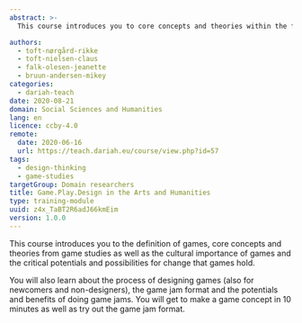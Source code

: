 ```yaml
---
abstract: >-
  This course introduces you to core concepts and theories within the field of game studies, game jams and game design.

authors:
  - toft-nørgård-rikke
  - toft-nielsen-claus
  - falk-olesen-jeanette
  - bruun-andersen-mikey
categories:
  - dariah-teach
date: 2020-08-21
domain: Social Sciences and Humanities
lang: en
licence: ccby-4.0
remote:
  date: 2020-06-16
  url: https://teach.dariah.eu/course/view.php?id=57
tags:
  - design-thinking
  - game-studies
targetGroup: Domain researchers
title: Game.Play.Design in the Arts and Humanities
type: training-module
uuid: z4x_TaBT2R6adJ66kmEim
version: 1.0.0
---
```


This course introduces you to the definition of games, core concepts and theories from game studies as well as the cultural importance of games and the critical potentials and possibilities for change that games hold.

You will also learn about the process of designing games (also for newcomers and non-designers), the game jam format and the potentials and benefits of doing game jams. You will get to make a game concept in 10 minutes as well as try out the game jam format.

<CTA
  title="Interested in learning more?"
  subtitle="Check out Game.Play.Design in the Arts and Humanities on #dariahTeach"
  url="https://teach.dariah.eu/course/view.php?id=57"
/>
